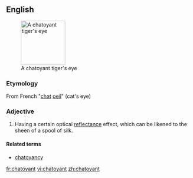 {{wikipedia|chatoyancy}}
==English==
[[Image:Tigers-Eye.jpg|thumb|120px|right|A chatoyant tiger's eye]]

===Etymology===
From French "[[chat]] [[oeil]]" (cat's eye)

===Adjective===
{{en-adj}}

# {{context|jewelry}} Having a certain optical [[reflectance]] effect, which can be likened to the sheen of a spool of silk.

====Related terms====
* [[chatoyancy]]

[[fr:chatoyant]]
[[vi:chatoyant]]
[[zh:chatoyant]]
